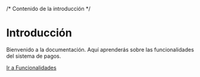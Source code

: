 
/* Contenido de la introducción */
# Introducción

Bienvenido a la documentación. Aquí aprenderás sobre las funcionalidades del sistema de pagos.

 <ApiReader
            path="/payments/functionality"
            method="post"
            api={props.refs}
        />

[Ir a Funcionalidades](/payments/functionality)


